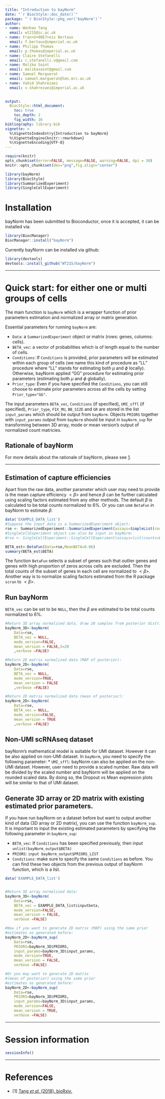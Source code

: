 ```yaml
---
title: "Introduction to bayNorm"
date: "`r BiocStyle::doc_date()`"
package: "`r BiocStyle::pkg_ver('bayNorm')`"
author: 
- name: Wenhao Tang
  email: wt215@ic.ac.uk
- name: Fran<U+00E7>ois Bertaux
  email: f.bertaux@imperial.ac.uk
- name: Philipp Thomas
  email: p.thomas@imperial.ac.uk
- name: Claire Stefanelli
  email: c.stefanelli.v@gmail.com
- name: Malika Saint
  email: malikasaint@gmail.com
- name: Samuel Marguerat
  email: samuel.marguerat@lms.mrc.ac.uk
- name: Vahid Shahrezaei
  email: v.shahrezaei@imperial.ac.uk
  

output: 
  BiocStyle::html_document:
    toc: true
    toc_depth: 2
    fig_width: 16
bibliography: library.bib
vignette: >
  %\VignetteIndexEntry{Introduction to bayNorm}
  %\VignetteEngine{knitr::rmarkdown}
  %\VignetteEncoding{UTF-8}  
---
```


```r
require(knitr)
opts_chunk$set(error=FALSE, message=FALSE, warning=FALSE, dpi = 30)
knitr::opts_chunk$set(dev="png",fig.align="center")
```

```r
library(bayNorm)
library(BiocStyle)
library(SummarizedExperiment)
library(SingleCellExperiment)
```

# Installation


bayNorm has been submitted to Bioconductor, once it is accepted, it can be installed via:
```r
library(BiocManager)
BiocManager::install("bayNorm")
```

Currently bayNorm can be installed via github:
```r
library(devtools)
devtools::install_github("WT215/bayNorm")
```




***


# Quick start: for either one or multi groups of cells
The main function is `bayNorm` which is a wrapper function of prior parameters estimation and normalized array or matrix generation. 

Essential parameters for running `bayNorm` are: 

* `Data`: a `SummarizedExperiment` object or matrix (rows: genes, columns: cells). 
* `BETA_vec`: a vector of probabilities which is of length equal to the number of cells. 
* `Conditions`: If `Conditions` is provided, prior parameters will be estimated within each group of cells (we name this kind of procedure as "LL" procedure where "LL" stands for estimating both $\mu$ and $\phi$ locally). Otherwise, bayNorm applied "GG" procedure for estimating prior parameters (estimating both $\mu$ and $\phi$ globally).
* `Prior_type`: Even if you have specified the `Conditions`, you can still choose to estimate prior parameters across all the cells by setting `Prior_type="GG"`.


The input parameters `BETA_vec`, `Conditions` (if specified), `UMI_sffl` (if specified), `Prior_type`, `FIX_MU`, `BB_SIZE` and `GR` are stored in the list `input_params` which should be output from `bayNorm`. Objects `PRIORS` together with `input_params` output from `bayNorm` should be input in `bayNorm_sup` for transforming between 3D array, mode or mean version's output of normalized count matricies.


## Rationale of bayNorm
For more details about the rationale of bayNorm, please see [1](https://github.com/WT215/bayNorm_papercode).


***

## Estimation of capture efficiencies
Apart from the raw data, another parameter which user may need to provide is the mean capture efficiency $<\beta>$ and hence $\beta$ can be further calculated using scaling factors estimated from any other methods. The default $\beta$ is calculated to be total counts normalized to 6\%. Or you can use `BetaFun` in bayNorm to estimate $\beta$:
```r
data('EXAMPLE_DATA_list')
#Suppose the input data is a SummarizedExperiment object:
rse <- SummarizedExperiment::SummarizedExperiment(assays=SimpleList(counts=EXAMPLE_DATA_list$inputdata))
#SingleCellExperiment object can also be input in bayNorm:
#rse <- SingleCellExperiment::SingleCellExperiment(assays=list(counts=EXAMPLE_DATA_list$inputdata))

BETA_est<-BetaFun(Data=rse,MeanBETA=0.06)
summary(BETA_est$BETA)
```
The function `BetaFun` selects a subset of genes such that outlier genes and genes with high proportion of zeros across cells are excluded. Then the total counts of the subset of genes in each cell are normalized to $<\beta>$. Another way is to normalize scaling factors estimated from the R package `scran` to $<\beta>$.



## Run bayNorm
`BETA_vec` can be set to be `NULL`, then the $\beta$ are estimated to be total counts normalized to 6\%.
```r
#Return 3D array normalzied data, draw 20 samples from posterior distribution:
bayNorm_3D<-bayNorm(
    Data=rse,
    BETA_vec = NULL,
    mode_version=FALSE,
    mean_version = FALSE,S=20
    ,verbose =FALSE)

#Return 2D matrix normalized data (MAP of posterior):
bayNorm_2D<-bayNorm(
    Data=rse,
    BETA_vec = NULL,
    mode_version=TRUE,
    mean_version = FALSE
    ,verbose =FALSE)

#Return 2D matrix normalized data (mean of posterior):
bayNorm_2D<-bayNorm(
    Data=rse,
    BETA_vec = NULL,
    mode_version=FALSE,
    mean_version = TRUE
    ,verbose =FALSE)
```



## Non-UMI scRNAseq dataset
bayNorm's mathematical model is suitable for UMI dataset. However it can be also applied on non-UMI dataset. In `bayNorm`, you need to specify the following parameter:
* `UMI_sffl`: bayNorm can also be applied on the non-UMI dataset. However, user need to provide a scaled number. Raw data will be divided by the scaled number and bayNorm will be applied on the rounded scaled data. By doing so, the Dropout vs Mean expression plots will be similar to that of UMI dataset.


## Generate 3D array or 2D matrix with existing estimated prior parameters.
If you have run bayNorm on a dataset before but want to output another kind of data (3D array or 2D matrix), you can use the function `bayNorm_sup`. It is important to input the existing estimated parameters by specifying the following parameter in `bayNorm_sup`:

* `BETA_vec`: If `Conditions` has been specified previously, then input `unlist(bayNorm_output$BETA)`
* `PRIORS`: `input bayNorm_output$PRIORS_LIST`
* `Conditions`: make sure to specify the same `Conditions` as before.
You can find these two objects from the previous output of bayNorm function, which is a list.

```r
data('EXAMPLE_DATA_list')


#Return 3D array normalzied data:
bayNorm_3D<-bayNorm(
    Data=rse,
    BETA_vec = EXAMPLE_DATA_list$inputbeta,
    mode_version=FALSE,
    mean_version = FALSE,
    verbose =FALSE)

#Now if you want to generate 2D matrix (MAP) using the same prior
#estimates as generated before:
bayNorm_2D<-bayNorm_sup(
    Data=rse,
    PRIORS=bayNorm_3D$PRIORS,
    input_params=bayNorm_3D$input_params,
    mode_version=TRUE,
    mean_version = FALSE,
    verbose =FALSE)

#Or you may want to generate 2D matrix 
#(mean of posterior) using the same prior
#estimates as generated before:
bayNorm_2D<-bayNorm_sup(
    Data=rse,
    PRIORS=bayNorm_3D$PRIORS,
    input_params=bayNorm_3D$input_params,
    mode_version=FALSE,
    mean_version = TRUE,
    verbose =FALSE)
```







***

# Session information

```r
sessionInfo()
```

***

# References

- [1] <a href="https://www.biorxiv.org/content/early/2018/08/03/384586">Tang <em>et al.</em> (2018). bioRxiv. </a>
